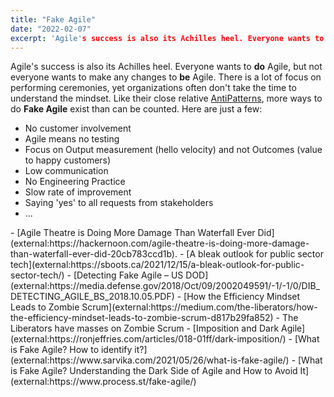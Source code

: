```yaml
---
title: "Fake Agile"
date: "2022-02-07"
excerpt: 'Agile's success is also its Achilles heel. Everyone wants to **do** Agile, but not'
---
```


Agile's success is also its Achilles heel. Everyone wants to **do** Agile, but not everyone wants to make any changes to **be** Agile. There is a lot of focus on performing ceremonies, yet organizations often don't take the time to understand the mindset. Like their close relative [AntiPatterns](/blog/scrum-anti-patterns), more ways to do **Fake Agile** exist than can be counted. Here are just a few:

- No customer involvement
- Agile means no testing
- Focus on Output measurement (hello velocity) and not Outcomes (value to happy customers)
- Low communication
- No Engineering Practice
- Slow rate of improvement
- Saying 'yes' to all requests from stakeholders
- ...

<HighlightBox heading="Resource Links" variant="resourceLinks">
- [Agile Theatre is Doing More Damage Than Waterfall Ever Did](external:https://hackernoon.com/agile-theatre-is-doing-more-damage-than-waterfall-ever-did-20cb783ccd1b).
- [A bleak outlook for public sector tech](external:https://sboots.ca/2021/12/15/a-bleak-outlook-for-public-sector-tech/)
- [Detecting Fake Agile – US DOD](external:https://media.defense.gov/2018/Oct/09/2002049591/-1/-1/0/DIB_DETECTING_AGILE_BS_2018.10.05.PDF)
- [How the Efficiency Mindset Leads to Zombie Scrum](external:https://medium.com/the-liberators/how-the-efficiency-mindset-leads-to-zombie-scrum-d817b29fa852) - The Liberators have masses on Zombie Scrum
- [Imposition and Dark Agile](external:https://ronjeffries.com/articles/018-01ff/dark-imposition/)
- [What is Fake Agile? How to identify it?](external:https://www.sarvika.com/2021/05/26/what-is-fake-agile/)
- [What is Fake Agile? Understanding the Dark Side of Agile and How to Avoid It](external:https://www.process.st/fake-agile/)
</HighlightBox>
